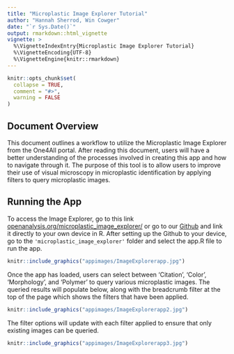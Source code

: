```yaml
---
title: "Microplastic Image Explorer Tutorial"
author: "Hannah Sherrod, Win Cowger"
date: "`r Sys.Date()`"
output: rmarkdown::html_vignette
vignette: >
  %\VignetteIndexEntry{Microplastic Image Explorer Tutorial}
  %\VignetteEncoding{UTF-8}
  %\VignetteEngine{knitr::rmarkdown}
---
```


```r
knitr::opts_chunk$set(
  collapse = TRUE,
  comment = "#>",
  warning = FALSE
)
```

## Document Overview

This document outlines a workflow to utilize the Microplastic Image Explorer from the One4All portal. After reading this document, users will have a better understanding of the processes involved in creating this app and how to navigate through it. The purpose of this tool is to allow users to improve their use of visual microscopy in microplastic identification by applying filters to query microplastic images.

## Running the App

To access the Image Explorer, go to this link [openanalysis.org/microplastic_image_explorer/](https://openanalysis.org/microplastic_image_explorer/) or go to our [Github](https://github.com/Moore-Institute-4-Plastic-Pollution-Res/Microplastic_Data_Portal) and link it directly to your own device in R. After setting up the Github to your device, go to the `'microplastic_image_explorer'` folder and select the app.R file to run the app.

```r
knitr::include_graphics("appimages/ImageExplorerapp.jpg")
```

Once the app has loaded, users can select between 'Citation', 'Color', 'Morphology', and 'Polymer' to query various microplastic images. The queried results will populate below, along with the breadcrumb filter at the top of the page which shows the filters that have been applied.

```r
knitr::include_graphics("appimages/ImageExplorerapp2.jpg")
```

The filter options will update with each filter applied to ensure that only existing images can be queried.

```r
knitr::include_graphics("appimages/ImageExplorerapp3.jpg")
```
